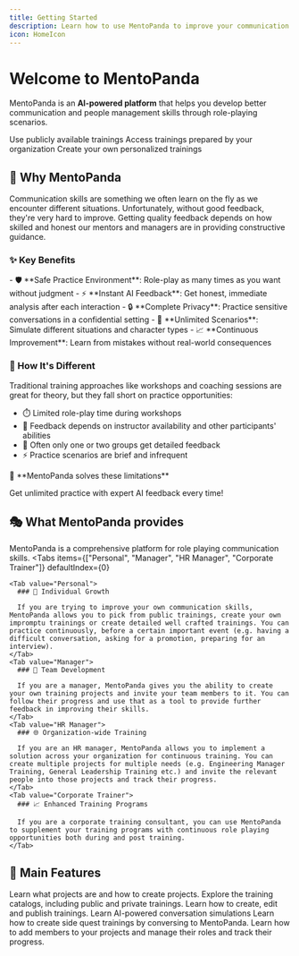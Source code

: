 ```yaml
---
title: Getting Started
description: Learn how to use MentoPanda to improve your communication and people management skills with AI-powered training.
icon: HomeIcon
---
```



# Welcome to MentoPanda

MentoPanda is an **AI-powered platform** that helps you develop better communication and people management skills through role-playing scenarios.

<FeatureCards>
  <Card icon="🌍" title="Public Trainings">
    Use publicly available trainings
  </Card>
  <Card icon="🏢" title="Private Projects">
    Access trainings prepared by your organization
  </Card>
  <Card icon="🎨" title="Custom Trainings">
    Create your own personalized trainings
  </Card>
</FeatureCards>

## 🎯 Why MentoPanda

Communication skills are something we often learn on the fly as we encounter different situations. Unfortunately, without good feedback, they're very hard to improve. Getting quality feedback depends on how skilled and honest our mentors and managers are in providing constructive guidance.

### ✨ Key Benefits

<Callout title="Why Choose MentoPanda" type="success">
- 🛡️ **Safe Practice Environment**: Role-play as many times as you want without judgment
- ⚡ **Instant AI Feedback**: Get honest, immediate analysis after each interaction  
- 🔒 **Complete Privacy**: Practice sensitive conversations in a confidential setting
- 🎲 **Unlimited Scenarios**: Simulate different situations and character types
- 📈 **Continuous Improvement**: Learn from mistakes without real-world consequences
</Callout>

### 🚀 How It's Different

<Callout type="warn">
Traditional training approaches like workshops and coaching sessions are great for theory, but they fall short on practice opportunities:

- ⏱️ Limited role-play time during workshops
- 🎯 Feedback depends on instructor availability and other participants' abilities  
- 🎲 Often only one or two groups get detailed feedback
- ⚡ Practice scenarios are brief and infrequent
</Callout>

<Callout type="info">
🎉 **MentoPanda solves these limitations**

Get unlimited practice with expert AI feedback every time!
</Callout>

## 🎭 What MentoPanda provides

MentoPanda is a comprehensive platform for role playing communication skills.
  <Tabs
    items={["Personal", "Manager", "HR Manager", "Corporate Trainer"]}
    defaultIndex={0}
  >
    <Tab value="Personal">
      ### 🎯 Individual Growth
      
      If you are trying to improve your own communication skills, MentoPanda allows you to pick from public trainings, create your own impromptu trainings or create detailed well crafted trainings. You can practice continuously, before a certain important event (e.g. having a difficult conversation, asking for a promotion, preparing for an interview).
    </Tab>
    <Tab value="Manager">
      ### 🚀 Team Development
      
      If you are a manager, MentoPanda gives you the ability to create your own training projects and invite your team members to it. You can follow their progress and use that as a tool to provide further feedback in improving their skills.
    </Tab>
    <Tab value="HR Manager">
      ### 🌐 Organization-wide Training
      
      If you are an HR manager, MentoPanda allows you to implement a solution across your organization for continuous training. You can create multiple projects for multiple needs (e.g. Engineering Manager Training, General Leadership Training etc.) and invite the relevant people into those projects and track their progress.
    </Tab>
    <Tab value="Corporate Trainer">
      ### 📈 Enhanced Training Programs
      
      If you are a corporate training consultant, you can use MentoPanda to supplement your training programs with continuous role playing opportunities both during and post training.
    </Tab>
  </Tabs>

## 🌟 Main Features

<Cards>
  <Card href="/docs/projects" title="🗂️ Projects">
    Learn what projects are and how to create projects.
  </Card>
  <Card href="/docs/training-catalogs" title="📚 Training Catalogs">
    Explore the training catalogs, including public and private trainings.
  </Card>
  <Card href="/docs/create-trainings" title="✍️ Creating Trainings">
    Learn how to create, edit and publish trainings.
  </Card>
  <Card href="/docs/role-playing" title="💬 Role Playing Conversations">
    Learn AI-powered conversation simulations
  </Card>
  <Card href="/docs/impromptu" title="⚡ Sidequests">
    Learn how to create side quest trainings by conversing to MentoPanda.
  </Card>
  <Card href="/docs/team" title="👥 Team Management">
    Learn how to add members to your projects and manage their roles and track their progress.
  </Card>
</Cards>

